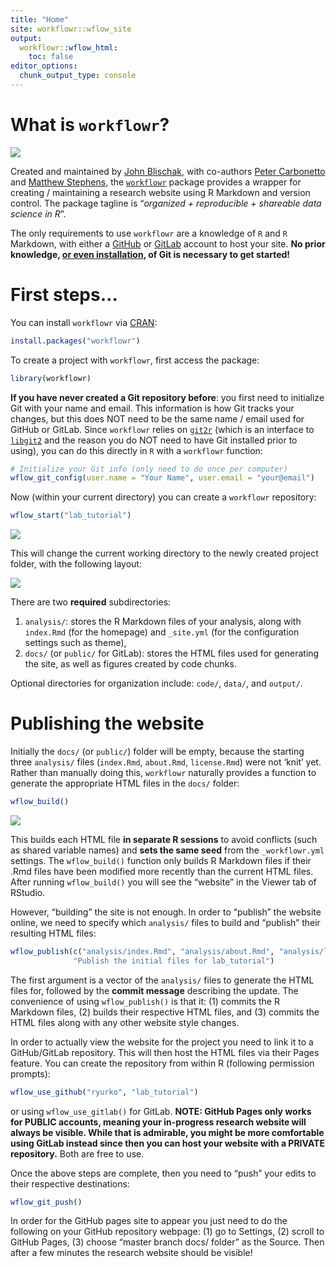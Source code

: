 ```yaml
---
title: "Home"
site: workflowr::wflow_site
output:
  workflowr::wflow_html:
    toc: false
editor_options:
  chunk_output_type: console
---
```


# What is `workflowr`?

![](assets/hex-workflowr.png)

Created and maintained by [John Blischak](https://jdblischak.com/), with co-authors 
[Peter Carbonetto](https://pcarbo.github.io/) and [Matthew Stephens](http://stephenslab.uchicago.edu/), the [`workflowr`](https://jdblischak.github.io/workflowr/) package provides a wrapper
for creating / maintaining a research website using R Markdown and version control. 
The package tagline is "_organized + reproducible + shareable data science in R_".

The only requirements to use `workflowr` are a knowledge of `R` and `R` Markdown, with
either a [GitHub](https://github.com/) or [GitLab](https://gitlab.com/) account to
host your site. __No prior knowledge, [or even installation](https://jdblischak.github.io/workflowr/articles/wflow-04-how-it-works.html), of Git is necessary to get started!__

# First steps...

You can install `workflowr` via [CRAN](https://cran.r-project.org/package=workflowr):

```r
install.packages("workflowr")
```

To create a project with `workflowr`, first access the package:

```r
library(workflowr)
```

__If you have never created a Git repository before__: you first need to initialize
Git with your name and email. This information is how Git tracks your changes, but
this does NOT need to be the same name / email used for GitHub or GitLab. Since
`workflowr` relies on [`git2r`](https://cran.r-project.org/package=git2r) (which
is an interface to [`libgit2`](https://libgit2.github.com/) and the reason you 
do NOT need to have Git installed prior to using), you can do this directly in `R` 
with a `workflowr` function:

```r
# Initialize your Git info (only need to do once per computer)
wflow_git_config(user.name = "Your Name", user.email = "your@email")
```

Now (within your current directory) you can create a `workflowr` repository:

```r
wflow_start("lab_tutorial")
```

![](assets/wflow_start_output.png)

This will change the current working directory to the newly created project
folder, with the following layout:

![](assets/wflow_directory.png)

There are two __required__ subdirectories:

#. `analysis/`: stores the R Markdown files of your analysis, along with `index.Rmd` (for the homepage) and  `_site.yml` (for the configuration settings such as theme),
#. `docs/` (or `public/` for GitLab): stores the HTML files used for generating the site, as well as figures created by code chunks.

Optional directories for organization include: `code/`, `data/`, and `output/`.

# Publishing the website

Initially the `docs/` (or `public/`) folder will be empty, because the starting three `analysis/`
files (`index.Rmd`, `about.Rmd`, `license.Rmd`) were not 'knit' yet. Rather than
manually doing this, `workflowr` naturally provides a function to generate the
appropriate HTML files in the `docs/` folder:

```r
wflow_build()
```

![](assets/wflow_build.png)

This builds each HTML file __in separate R sessions__ to avoid conflicts (such as
shared variable names) and __sets the same seed__ from the `_workflowr.yml` settings.
The `wflow_build()` function only builds R Markdown files if their .Rmd files have
been modified more recently than the current HTML files. After running `wflow_build()` you
will see the "website" in the Viewer tab of RStudio.

However, "building" the site is not enough. In order to "publish" the website online,
we need to specify which `analysis/` files to build and "publish" their resulting
HTML files:

```r
wflow_publish(c("analysis/index.Rmd", "analysis/about.Rmd", "analysis/license.Rmd"),
              "Publish the initial files for lab_tutorial")
```

The first argument is a vector of the `analysis/` files to generate the HTML files
for, followed by the __commit message__ describing the update. The convenience of
using `wflow_publish()` is that it: (1) commits the R Markdown files, (2) builds
their respective HTML files, and (3) commits the HTML files along with any other
website style changes.

In order to actually view the website for the project you need to link it to a 
GitHub/GitLab repository. This will then host the HTML files via their Pages 
feature. You can create the repository from within R (following permission prompts):

```r
wflow_use_github("ryurko", "lab_tutorial")
```

or using `wflow_use_gitlab()` for GitLab. __NOTE: GitHub Pages only works for PUBLIC
accounts, meaning your in-progress research website will always be visible. While
that is admirable, you might be more comfortable using GitLab instead since then you
can host your website with a PRIVATE repository.__ Both are free to use.

Once the above steps are complete, then you need to "push" your edits to their
respective destinations:

```r
wflow_git_push()
```

In order for the GitHub pages site to appear you just need to do the following on
your GitHub repository webpage: (1) go to Settings, (2) scroll to GitHub Pages,
(3) choose “master branch docs/ folder” as the Source. Then after a few minutes the
research website should be visible!







